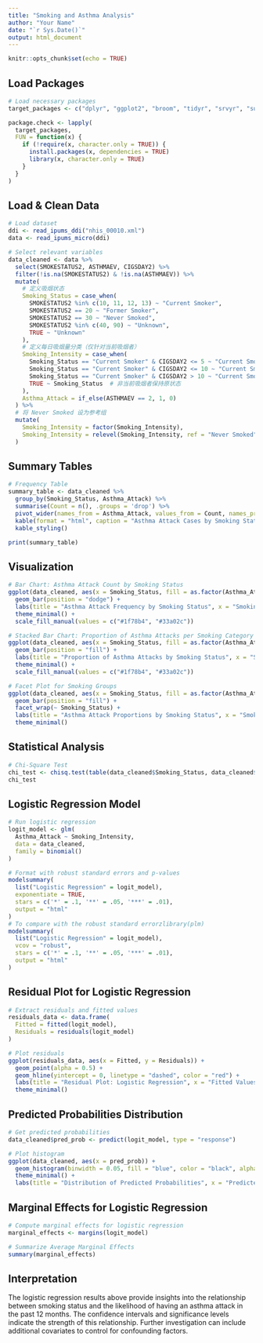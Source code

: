 ```yaml
---
title: "Smoking and Asthma Analysis"
author: "Your Name"
date: "`r Sys.Date()`"
output: html_document
---
```


```r
knitr::opts_chunk$set(echo = TRUE)
```

## Load Packages
```r
# Load necessary packages
target_packages <- c("dplyr", "ggplot2", "broom", "tidyr", "srvyr", "survey", "ipumsr", "here", "car", "kableExtra", "modelsummary", "margins")

package.check <- lapply(
  target_packages,
  FUN = function(x) {
    if (!require(x, character.only = TRUE)) {
      install.packages(x, dependencies = TRUE)
      library(x, character.only = TRUE)
    }
  }
)
```

## Load & Clean Data
```r
# Load dataset
ddi <- read_ipums_ddi("nhis_00010.xml")
data <- read_ipums_micro(ddi)

# Select relevant variables
data_cleaned <- data %>%
  select(SMOKESTATUS2, ASTHMAEV, CIGSDAY2) %>%
  filter(!is.na(SMOKESTATUS2) & !is.na(ASTHMAEV)) %>%
  mutate(
    # 定义吸烟状态
    Smoking_Status = case_when(
      SMOKESTATUS2 %in% c(10, 11, 12, 13) ~ "Current Smoker",
      SMOKESTATUS2 == 20 ~ "Former Smoker",
      SMOKESTATUS2 == 30 ~ "Never Smoked",
      SMOKESTATUS2 %in% c(40, 90) ~ "Unknown",
      TRUE ~ "Unknown"
    ),
    # 定义每日吸烟量分类（仅针对当前吸烟者）
    Smoking_Intensity = case_when(
      Smoking_Status == "Current Smoker" & CIGSDAY2 <= 5 ~ "Current Smoker (Light)",
      Smoking_Status == "Current Smoker" & CIGSDAY2 <= 10 ~ "Current Smoker (Moderate)",
      Smoking_Status == "Current Smoker" & CIGSDAY2 > 10 ~ "Current Smoker (Heavy)",
      TRUE ~ Smoking_Status  # 非当前吸烟者保持原状态
    ),
    Asthma_Attack = if_else(ASTHMAEV == 2, 1, 0)
  ) %>%
  # 将 Never Smoked 设为参考组
  mutate(
    Smoking_Intensity = factor(Smoking_Intensity),
    Smoking_Intensity = relevel(Smoking_Intensity, ref = "Never Smoked")
  )
```

## Summary Tables
```r
# Frequency Table
summary_table <- data_cleaned %>%
  group_by(Smoking_Status, Asthma_Attack) %>%
  summarise(Count = n(), .groups = 'drop') %>%
  pivot_wider(names_from = Asthma_Attack, values_from = Count, names_prefix = "Asthma_") %>%
  kable(format = "html", caption = "Asthma Attack Cases by Smoking Status") %>%
  kable_styling()

print(summary_table)
```

## Visualization
```r
# Bar Chart: Asthma Attack Count by Smoking Status
ggplot(data_cleaned, aes(x = Smoking_Status, fill = as.factor(Asthma_Attack))) +
  geom_bar(position = "dodge") +
  labs(title = "Asthma Attack Frequency by Smoking Status", x = "Smoking Status", y = "Count", fill = "Asthma Attack") +
  theme_minimal() +
  scale_fill_manual(values = c("#1f78b4", "#33a02c"))

# Stacked Bar Chart: Proportion of Asthma Attacks per Smoking Category
ggplot(data_cleaned, aes(x = Smoking_Status, fill = as.factor(Asthma_Attack))) +
  geom_bar(position = "fill") +
  labs(title = "Proportion of Asthma Attacks by Smoking Status", x = "Smoking Status", y = "Proportion", fill = "Asthma Attack") +
  theme_minimal() +
  scale_fill_manual(values = c("#1f78b4", "#33a02c"))

# Facet Plot for Smoking Groups
ggplot(data_cleaned, aes(x = Smoking_Status, fill = as.factor(Asthma_Attack))) +
  geom_bar(position = "fill") +
  facet_wrap(~ Smoking_Status) +
  labs(title = "Asthma Attack Proportions by Smoking Status", x = "Smoking Status", y = "Proportion") +
  theme_minimal()
```

## Statistical Analysis
```r
# Chi-Square Test
chi_test <- chisq.test(table(data_cleaned$Smoking_Status, data_cleaned$Asthma_Attack))
chi_test
```

## Logistic Regression Model
```r
# Run logistic regression
logit_model <- glm(
  Asthma_Attack ~ Smoking_Intensity, 
  data = data_cleaned, 
  family = binomial()
)

# Format with robust standard errors and p-values
modelsummary(
  list("Logistic Regression" = logit_model),
  exponentiate = TRUE, 
  stars = c('*' = .1, '**' = .05, '***' = .01),
  output = "html"
)
# To compare with the robust standard errorzlibrary(plm)
modelsummary(
  list("Logistic Regression" = logit_model),
  vcov = "robust",
  stars = c('*' = .1, '**' = .05, '***' = .01),
  output = "html"
)
```

## Residual Plot for Logistic Regression
```r
# Extract residuals and fitted values
residuals_data <- data.frame(
  Fitted = fitted(logit_model),
  Residuals = residuals(logit_model)
)

# Plot residuals
ggplot(residuals_data, aes(x = Fitted, y = Residuals)) +
  geom_point(alpha = 0.5) +
  geom_hline(yintercept = 0, linetype = "dashed", color = "red") +
  labs(title = "Residual Plot: Logistic Regression", x = "Fitted Values", y = "Residuals") +
  theme_minimal()
```

## Predicted Probabilities Distribution
```r
# Get predicted probabilities
data_cleaned$pred_prob <- predict(logit_model, type = "response")

# Plot histogram
ggplot(data_cleaned, aes(x = pred_prob)) +
  geom_histogram(binwidth = 0.05, fill = "blue", color = "black", alpha = 0.7) +
  theme_minimal() +
  labs(title = "Distribution of Predicted Probabilities", x = "Predicted Probability", y = "Count")
```

## Marginal Effects for Logistic Regression
```r
# Compute marginal effects for logistic regression
marginal_effects <- margins(logit_model)

# Summarize Average Marginal Effects
summary(marginal_effects)
```

## Interpretation
The logistic regression results above provide insights into the relationship between smoking status and the likelihood of having an asthma attack in the past 12 months. The confidence intervals and significance levels indicate the strength of this relationship. Further investigation can include additional covariates to control for confounding factors.